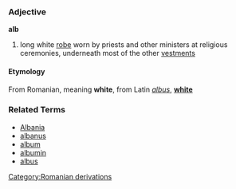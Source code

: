 ===Adjective===
'''alb'''

# long white [[robe]] worn by priests and other ministers at religious ceremonies, underneath most of the other [[vestments]]

====Etymology====
From Romanian, meaning '''white''', from Latin ''[[albus]]'', '''[[white]]'''

===Related Terms===
*[[Albania]]
*[[albanus]]
*[[album]]
*[[albumin]]
*[[albus]]
[[Category:Romanian derivations]]
